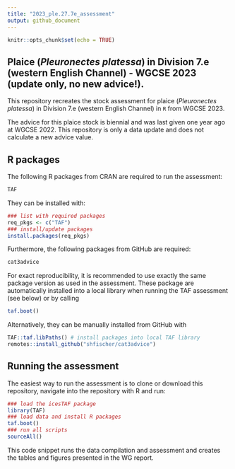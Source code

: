 ```yaml
---
title: "2023_ple.27.7e_assessment"
output: github_document
---
```


```r
knitr::opts_chunk$set(echo = TRUE)
```

## Plaice (_Pleuronectes platessa_) in Division 7.e (western English Channel) - WGCSE 2023 (update only, no new advice!).

This repository recreates the stock assessment for plaice (_Pleuronectes platessa_) in Division 7.e (western English Channel) in `R` from WGCSE 2023.

The advice for this plaice stock is biennial and was last given one year ago at WGCSE 2022. This repository is only a data update and does not calculate a new advice value.

## R packages 

The following R packages from CRAN are required to run the assessment:

```r
TAF
```

They can be installed with:
```r
### list with required packages
req_pkgs <- c("TAF")
### install/update packages
install.packages(req_pkgs)
```

Furthermore, the following packages from GitHub are required:
```r
cat3advice
```
For exact reproducibility, it is recommended to use exactly the same package version as used in the assessment. These package are automatically installed into a local library when running the TAF assessment (see below) or by calling
``` r
taf.boot()
```
Alternatively, they can be manually installed from GitHub with
``` r
TAF::taf.libPaths() # install packages into local TAF library
remotes::install_github("shfischer/cat3advice")
```
## Running the assessment

The easiest way to run the assessment is to clone or download this repository, navigate into the repository with R and run:
```r
### load the icesTAF package
library(TAF)
### load data and install R packages
taf.boot()
### run all scripts
sourceAll()
```

This code snippet runs the data compilation and assessment and creates the tables and figures presented in the WG report.

